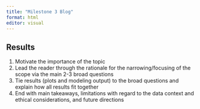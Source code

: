 ```yaml
---
title: "Milestone 3 Blog"
format: html
editor: visual
---
```


## Results

1.  Motivate the importance of the topic
2.  Lead the reader through the rationale for the narrowing/focusing of the scope via the main 2-3 broad questions
3.  Tie results (plots and modeling output) to the broad questions and explain how all results fit together
4.  End with main takeaways, limitations with regard to the data context and ethical considerations, and future directions

## 
